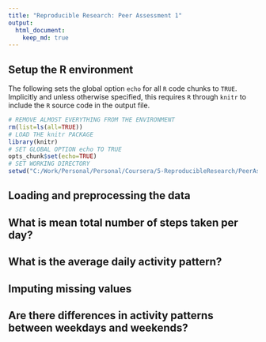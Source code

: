 ```yaml
---
title: "Reproducible Research: Peer Assessment 1"
output: 
  html_document:
    keep_md: true
---
```




## Setup the R environment

The following sets the global option `echo` for all `R` code chunks to `TRUE`. Implicitly and unless otherwise specified, this requires `R` through `knitr` to include the `R` source code in the output file. 

```r
# REMOVE ALMOST EVERYTHING FROM THE ENVIRONMENT
rm(list=ls(all=TRUE))
# LOAD THE knitr PACKAGE
library(knitr)
# SET GLOBAL OPTION echo TO TRUE
opts_chunk$set(echo=TRUE)
# SET WORKING DIRECTORY
setwd("C:/Work/Personal/Personal/Coursera/5-ReproducibleResearch/PeerAssessment1")
```



## Loading and preprocessing the data



## What is mean total number of steps taken per day?



## What is the average daily activity pattern?



## Imputing missing values



## Are there differences in activity patterns between weekdays and weekends?
